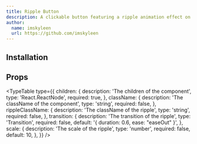 ```yaml
---
title: Ripple Button
description: A clickable button featuring a ripple animation effect on click.
author:
  name: imskyleen
  url: https://github.com/imskyleen
---
```


<ComponentPreview name="ripple-button-demo" />

## Installation

<ComponentInstallation name="ripple-button" />

## Props

<TypeTable
  type={{
    children: {
      description: 'The children of the component',
      type: 'React.ReactNode',
      required: true,
    },
    className: {
      description: 'The className of the component',
      type: 'string',
      required: false,
    },
    rippleClassName: {
      description: 'The className of the ripple',
      type: 'string',
      required: false,
    },
    transition: {
      description: 'The transition of the ripple',
      type: 'Transition',
      required: false,
      default: '{ duration: 0.6, ease: "easeOut" }',
    },
    scale: {
      description: 'The scale of the ripple',
      type: 'number',
      required: false,
      default: 10,
    },
  }}
/>
